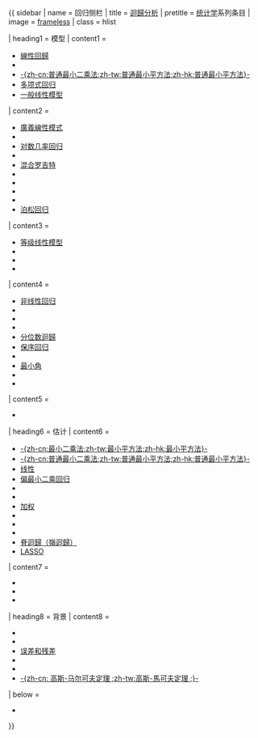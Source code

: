 <noinclude>{{NoteTA|G1=Math}}</noinclude>

{{ sidebar
| name     = 回归侧栏
| title    = [[迴歸分析]]
| pretitle = [[统计学]]系列条目
| image    = [[file:linear regression.svg|frameless]]
| class    = hlist

| heading1 = 模型
| content1 = 
* [[線性回歸]]
* {{le|简单回归|Simple linear regression}}
* [[普通最小二乘法|-{zh-cn:普通最小二乘法;zh-tw:普通最小平方法;zh-hk:普通最小平方法}-]]
* [[多项式回归]]
* [[一般线性模型]]

| content2 = 
* [[廣義線性模式]]
* {{le|离散选择|Discrete choice}}
* [[对数几率回归]]
* {{le|多项罗吉特|Multinomial logit}}
* [[对数几率回归|混合罗吉特]]
* {{le|波比模型|Probit model|波比}}
* {{le|多项式波比|Multinomial probit}}
* {{le|排序性模型|Ordered logit}}
* {{le|有序波比|Ordered probit}}
* [[泊松回归]]

| content3 = 
* [[等级线性模型]]
* {{le|固定效应模型|Fixed effects model|固定效应}}
* {{le|随机效应模型|Random effects model|随机效应}}
* {{le|混合模型 (統計學)|Mixed model|混合模型}}

| content4 = 
* [[非线性回归]]
* {{le|非参数回归|Nonparametric regression|非母數}}
* {{le|半参数回归|Semiparametric regression|半母數}}
* {{le|稳健回归|Robust regression|稳健}}
* [[分位数迴歸]]
* [[保序回归]]
* {{le|主成分回归|Principal component regression|主成分}}
* [[最小角回归|最小角]]
* {{le|局部回归|Local regression|局部}}
* {{le|分段回归|Segmented regression|分段}}

| content5 = 
* {{le|含误差变量模型|Errors-in-variables models|含误差变量}}

| heading6 = 估计
| content6 = 
* [[最小二乘法|-{zh-cn:最小二乘法;zh-tw:最小平方法;zh-hk:最小平方法}-]]
* [[普通最小二乘法|-{zh-cn:普通最小二乘法;zh-tw:普通最小平方法;zh-hk:普通最小平方法}-]]
* [[最小二乘法|线性]]
* [[偏最小二乘回归]]
* {{le|母體最小平方|Total least squares|母體}}
* {{le|广义最小二乘法|Generalized least squares|广义}}
* [[最小二乘法|加权]]
* {{le|非线性最小二乘法|Non-linear least squares|非线性}}
* {{le|非负最小二乘法|Non-negative least squares|非负}}
* {{le|重复再加权最小二乘法|Iteratively reweighted least squares|重复再加权}}
* [[吉洪諾夫正則化|脊迴歸（嶺迴歸）]]
* [[Lasso算法|LASSO]]

| content7 = 
* {{le|最小绝对值导数法|Least absolute deviations}}
* {{le|贝叶斯线性回归|Bayesian linear regression|贝叶斯}}
* {{le|贝叶斯多元线性回归|Bayesian multivariate linear regression|贝叶斯多元}}

| heading8 = 背景
| content8 = 
* {{le|回归模型检验|Regression model validation}}
* {{le|平均响应和预测响应|Mean and predicted response}}
* [[误差|误差和残差]]
* {{le|拟合优度|Goodness of fit}}
* {{le|学生化残差|Studentized residual}}
* [[高斯-马尔可夫定理|-{zh-cn: 高斯-马尔可夫定理 ;zh-tw:高斯-馬可夫定理 ;}-]]

| below =
* {{portal-inline|size=tiny|概率与统计}}

}}<noinclude>{{doc|content=

[[Category:側面模板]]
[[Category:統計學模板]]
[[Category:系列條目側面模板]]
}}</noinclude>